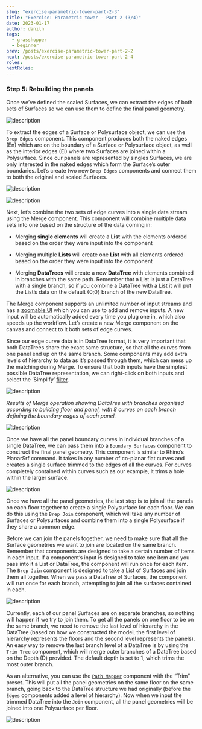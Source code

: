```yaml
---
slug: "exercise-parametric-tower-part-2-3"
title: "Exercise: Parametric tower - Part 2 (3/4)"
date: 2023-01-17
author: daniln
tags:
  - grasshopper
  - beginner
prev: /posts/exercise-parametric-tower-part-2-2
next: /posts/exercise-parametric-tower-part-2-4
roles:
nextRoles:
---
```


### Step 5: Rebuilding the panels

Once we’ve defined the scaled Surfaces, we can extract the edges of both sets of Surfaces so we can use them to define the final panel geometry.

![description](/images/4-6-17.png#img-left)

To extract the edges of a Surface or Polysurface object, we can use the `Brep Edges` component. This component produces both the naked edges (En) which are on the boundary of a Surface or Polysurface object, as well as the interior edges (Ei) where two Surfaces are joined within a Polysurface. Since our panels are represented by singles Surfaces, we are only interested in the naked edges which form the Surface’s outer boundaries. Let’s create two new `Brep Edges` components and connect them to both the original and scaled Surfaces.

![description](/images/4-6-18.png)

![description](/images/4-6-19.png#img-left)

Next, let’s combine the two sets of edge curves into a single data stream using the Merge component. This component will combine multiple data sets into one based on the structure of the data coming in:

- Merging **single elements** will create a **List** with the elements ordered based on the order they were input into the component

- Merging multiple **Lists** will create one **List** with all elements ordered based on the order they were input into the component

- Merging **DataTrees** will create a new **DataTree** with elements combined in branches with the same path. Remember that a List is just a DataTree with a single branch, so if you combine a DataTree with a List it will put the List’s data on the default {0;0} branch of the new DataTree.

The Merge component supports an unlimited number of input streams and has a [zoomable UI](https://medium.com/p/1dc644e13212/#dc6b) which you can use to add and remove inputs. A new input will be automatically added every time you plug one in, which also speeds up the workflow. Let’s create a new Merge component on the canvas and connect to it both sets of edge curves.

Since our edge curve data is in DataTree format, it is very important that both DataTrees share the exact same structure, so that all the curves from one panel end up on the same branch. Some components may add extra levels of hierarchy to data as it’s passed through them, which can mess up the matching during Merge. To ensure that both inputs have the simplest possible DataTree representation, we can right-click on both inputs and select the ‘Simplify’ [filter](https://medium.com/p/179be560f086#5165).

![description](/images/4-6-20.png)

_Results of Merge operation showing DataTree with branches organized according to building floor and panel, with 8 curves on each branch defining the boundary edges of each panel._

![description](/images/4-6-21.png#img-left)

Once we have all the panel boundary curves in individual branches of a single DataTree, we can pass them into a `Boundary Surfaces` component to construct the final panel geometry. This component is similar to Rhino’s PlanarSrf command. It takes in any number of co-planar flat curves and creates a single surface trimmed to the edges of all the curves. For curves completely contained within curves such as our example, it trims a hole within the larger surface.

![description](/images/4-6-22.png#img-left)

Once we have all the panel geometries, the last step is to join all the panels on each floor together to create a single Polysurface for each floor. We can do this using the `Brep Join` component, which will take any number of Surfaces or Polysurfaces and combine them into a single Polysurface if they share a common edge.

Before we can join the panels together, we need to make sure that all the Surface geometries we want to join are located on the same branch. Remember that components are designed to take a certain number of items in each input. If a component’s input is designed to take one item and you pass into it a List or DataTree, the component will run once for each item. The `Brep Join` component is designed to take a List of Surfaces and join them all together. When we pass a DataTree of Surfaces, the component will run once for each branch, attempting to join all the surfaces contained in each.

![description](/images/4-6-23.png#img-left)

Currently, each of our panel Surfaces are on separate branches, so nothing will happen if we try to join them. To get all the panels on one floor to be on the same branch, we need to remove the last level of hierarchy in the DataTree (based on how we constructed the model, the first level of hierarchy represents the floors and the second level represents the panels). An easy way to remove the last branch level of a DataTree is by using the `Trim Tree` component, which will merge outer branches of a DataTree based on the Depth (D) provided. The default depth is set to 1, which trims the most outer branch.

As an alternative, you can use the [`Path Mapper`](https://medium.com/p/179be560f086/#884f) component with the “Trim” preset. This will put all the panel geometries on the same floor on the same branch, going back to the DataTree structure we had originally (before the `Edges` components added a level of hierarchy). Now when we input the trimmed DataTree into the `Join` component, all the panel geometries will be joined into one Polysurface per floor.

![description](/images/4-6-24.png)